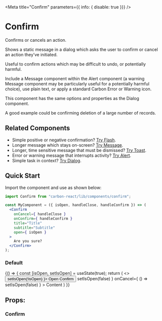 

<Meta
  title="Confirm"
  parameters={{ info: { disable: true }}}
/>

# Confirm
Confirms or cancels an action.

Shows a static message in a dialog which asks the user to confirm or cancel an action they’ve initiated.

Useful to confirm actions which may be difficult to undo, or potentially harmful.

Include a Message component within the Alert component (a warning Message component may be particularly useful for a potentially harmful choice), use plain text, or apply a standard Carbon Error or Warning icon.

This component has the same options and properties as the Dialog component.

A good example could be confirming deletion of a large number of records.

## Related Components
- Simple positive or negative confirmation? [Try Flash](/?path=/story/flash--default "Flash").
- Longer message which stays on-screen? [Try Message](/?path=/docs/message--default-story "Message").
- Longer, time sensitive message that must be dismissed? [Try Toast](/?path=/docs/design-system-toast--default-story "Toast").
- Error or warning message that interrupts activity? [Try Alert](/?path=/docs/alert--default-story "Alert").
- Simple task in context? [Try Dialog](/?path=/docs/dialog--default-story "Dialog").

## Quick Start

Import the component and use as shown below:

```jsx
import Confirm from "carbon-react/lib/components/confirm";

const MyComponent = ({ isOpen, handleClose, handleConfirm }) => (
  <Confirm
    onCancel={ handleClose }
    onConfirm={ handleConfirm }
    title="Title"
    subtitle="Subtitle"
    open={ isOpen }
  >
    Are you sure?
  </Confirm>
);
```

### Default

<Preview>
  <Story name="default" parameters={{ chromatic: { disable: true }}}>
    {() => {
      const [isOpen, setIsOpen] = useState(true);
      return (
        <>
          <Button onClick={ () => setIsOpen(!isOpen) }>
            Open Confirm
          </Button>
          <Confirm
            title="Are you sure?"
            subtitle="Subtitle"
            open={ isOpen }
            onConfirm={ () => setIsOpen(false) }
            onCancel={ () => setIsOpen(false) }
          >
            Content
          </Confirm>
        </>
      )
    }}
  </Story>
</Preview>

## Props:

### Confirm

<Props of={Confirm} />
